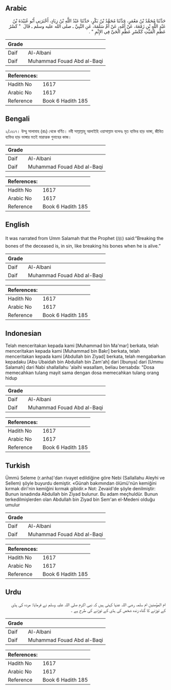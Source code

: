 ## Arabic


<div dir="rtl" lang="ar" style={{fontSize:'larger',backgroundColor:'#f8f9fa',padding:20}}>
حَدَّثَنَا مُحَمَّدُ بْنُ مَعْمَرٍ، حَدَّثَنَا مُحَمَّدُ بْنُ بَكْرٍ، حَدَّثَنَا عَبْدُ اللَّهِ بْنُ زِيَادٍ، أَخْبَرَنِي أَبُو عُبَيْدَةَ بْنُ عَبْدِ اللَّهِ بْنِ زَمْعَةَ، عَنْ أُمِّهِ، عَنْ أُمِّ سَلَمَةَ، عَنِ النَّبِيِّ ـ صلى الله عليه وسلم ـ قَالَ ‏ "‏ كَسْرُ عَظْمِ الْمَيِّتِ كَكَسْرِ عَظْمِ الْحَىِّ فِي الإِثْمِ ‏"‏ ‏.‏
</div>
<div style={{backgroundColor:'#f8f9fa',padding:20, marginBottom: 10}}><table> <thead> <tr> <th>Grade</th> <th></th> </tr> </thead> <tbody> <tr><td>Daif</td><td>Al-Albani</td></tr><tr><td>Daif</td><td>Muhammad Fouad Abd al-Baqi</td></tr></tbody></table><table> <thead> <tr> <th>References:</th> <th></th> </tr> </thead> <tbody><tr><td>Hadith No</td><td>1617</td></tr><tr><td>Arabic No</td><td>1617</td></tr><tr><td>Reference</td><td>Book 6 Hadith 185</td></tr></tbody></table></div>

## Bengali


<div dir="ltr" lang="bn" style={{fontSize:'larger',backgroundColor:'#f8f9fa',padding:20}}>
২/১৬১৭। উম্মু সালামাহ (রাঃ) থেকে বর্ণিত। নবী সাল্লাল্লাহু আলাইহি ওয়াসাল্লাম বলেনঃ মৃত ব্যক্তির হাড় ভাঙ্গা, জীবিত ব্যক্তির হাড় ভাঙ্গার মতই মারাত্মক গুনাহের কাজ।
</div>
<div style={{backgroundColor:'#f8f9fa',padding:20, marginBottom: 10}}><table> <thead> <tr> <th>Grade</th> <th></th> </tr> </thead> <tbody> <tr><td>Daif</td><td>Al-Albani</td></tr><tr><td>Daif</td><td>Muhammad Fouad Abd al-Baqi</td></tr></tbody></table><table> <thead> <tr> <th>References:</th> <th></th> </tr> </thead> <tbody><tr><td>Hadith No</td><td>1617</td></tr><tr><td>Arabic No</td><td>1617</td></tr><tr><td>Reference</td><td>Book 6 Hadith 185</td></tr></tbody></table></div>

## English


<div dir="ltr" lang="en" style={{fontSize:'larger',backgroundColor:'#f8f9fa',padding:20}}>
It was narrated from Umm Salamah that the Prophet (ﷺ) said:“Breaking the bones of the deceased is, in sin, like breaking his bones when he is alive.”
</div>
<div style={{backgroundColor:'#f8f9fa',padding:20, marginBottom: 10}}><table> <thead> <tr> <th>Grade</th> <th></th> </tr> </thead> <tbody> <tr><td>Daif</td><td>Al-Albani</td></tr><tr><td>Daif</td><td>Muhammad Fouad Abd al-Baqi</td></tr></tbody></table><table> <thead> <tr> <th>References:</th> <th></th> </tr> </thead> <tbody><tr><td>Hadith No</td><td>1617</td></tr><tr><td>Arabic No</td><td>1617</td></tr><tr><td>Reference</td><td>Book 6 Hadith 185</td></tr></tbody></table></div>

## Indonesian


<div dir="ltr" lang="id" style={{fontSize:'larger',backgroundColor:'#f8f9fa',padding:20}}>
Telah menceritakan kepada kami [Muhammad bin Ma'mar] berkata, telah menceritakan kepada kami [Muhammad bin Bakr] berkata, telah menceritakan kepada kami [Abdullah bin Ziyad] berkata, telah mengabarkan kepadaku [Abu Ubaidah bin Abdullah bin Zam'ah] dari [Ibunya] dari [Ummu Salamah] dari Nabi shallallahu 'alaihi wasallam, beliau bersabda: "Dosa memecahkan tulang mayit sama dengan dosa memecahkan tulang orang hidup
</div>
<div style={{backgroundColor:'#f8f9fa',padding:20, marginBottom: 10}}><table> <thead> <tr> <th>Grade</th> <th></th> </tr> </thead> <tbody> <tr><td>Daif</td><td>Al-Albani</td></tr><tr><td>Daif</td><td>Muhammad Fouad Abd al-Baqi</td></tr></tbody></table><table> <thead> <tr> <th>References:</th> <th></th> </tr> </thead> <tbody><tr><td>Hadith No</td><td>1617</td></tr><tr><td>Arabic No</td><td>1617</td></tr><tr><td>Reference</td><td>Book 6 Hadith 185</td></tr></tbody></table></div>

## Turkish


<div dir="ltr" lang="tr" style={{fontSize:'larger',backgroundColor:'#f8f9fa',padding:20}}>
Ümmü Seleme (r.anha)'dan rivayet edildiğine göre Nebi (Sallallahu Aleyhi ve Sellem) şöyle buyurdu demiştir. «Günah bakımından ölümü'nün kemiğini kırmak diri'nin kemiğini kırmak gibidir.» Not: Zevaid'de şöyle denilmiştir: Bunun isnadında Abdullah bin Ziyad bulunur. Bu adam meçhuldür. Bunun terkedilmişlerden olan Abdullah bin Ziyad bin Sem'an el-Medeni olduğu umulur
</div>
<div style={{backgroundColor:'#f8f9fa',padding:20, marginBottom: 10}}><table> <thead> <tr> <th>Grade</th> <th></th> </tr> </thead> <tbody> <tr><td>Daif</td><td>Al-Albani</td></tr><tr><td>Daif</td><td>Muhammad Fouad Abd al-Baqi</td></tr></tbody></table><table> <thead> <tr> <th>References:</th> <th></th> </tr> </thead> <tbody><tr><td>Hadith No</td><td>1617</td></tr><tr><td>Arabic No</td><td>1617</td></tr><tr><td>Reference</td><td>Book 6 Hadith 185</td></tr></tbody></table></div>

## Urdu


<div dir="rtl" lang="ur" style={{fontSize:'larger',backgroundColor:'#f8f9fa',padding:20}}>
ام المؤمنین ام سلمہ رضی اللہ عنہا کہتی ہیں کہ نبی اکرم صلی اللہ علیہ وسلم نے فرمایا: مردہ کی ہڈی کے توڑنے کا گناہ زندہ شخص کی ہڈی کے توڑنے کی طرح ہے ۔
</div>
<div style={{backgroundColor:'#f8f9fa',padding:20, marginBottom: 10}}><table> <thead> <tr> <th>Grade</th> <th></th> </tr> </thead> <tbody> <tr><td>Daif</td><td>Al-Albani</td></tr><tr><td>Daif</td><td>Muhammad Fouad Abd al-Baqi</td></tr></tbody></table><table> <thead> <tr> <th>References:</th> <th></th> </tr> </thead> <tbody><tr><td>Hadith No</td><td>1617</td></tr><tr><td>Arabic No</td><td>1617</td></tr><tr><td>Reference</td><td>Book 6 Hadith 185</td></tr></tbody></table></div>
